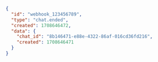 ```json
{
  "id": "webhook_123456789",
  "type": "chat.ended",
  "created": 1708646472,
  "data": {
    "chat_id": "8b146471-e88e-4322-86af-016cd36fd216",
    "created": 1708646471
  }
}
```